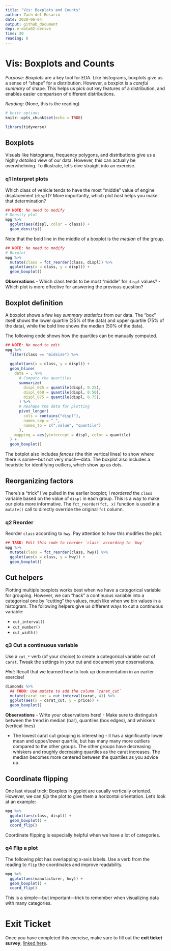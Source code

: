 ```yaml
---
title: "Vis: Boxplots and Counts"
author: Zach del Rosario
date: 2020-06-04
output: github_document
dep: e-data02-derive
time: 30
reading: 0
---
```


# Vis: Boxplots and Counts

*Purpose*: *Boxplots* are a key tool for EDA. Like histograms, boxplots give us a sense of "shape" for a distribution. However, a boxplot is a *careful summary* of shape. This helps us pick out key features of a distribution, and enables easier comparison of different distributions.

*Reading*: (None, this is the reading)

```r
# knitr options
knitr::opts_chunk$set(echo = TRUE)
```

```r
library(tidyverse)

```

## Boxplots

Visuals like histograms, frequency polygons, and distributions give us a highly *detailed* view of our data. However, this can actually be overwhelming. To illustrate, let's dive straight into an exercise.

### **q1** Interpret plots

Which class of vehicle tends to have the most "middle" value of engine displacement (`displ`)? More importantly, which plot *best* helps you make that determination?

```r
## NOTE: No need to modify
# Density plot
mpg %>%
  ggplot(aes(displ, color = class)) +
  geom_density()
```

Note that the bold line in the middle of a boxplot is the *median* of the group.

```r
## NOTE: No need to modify
# Boxplot
mpg %>%
  mutate(class = fct_reorder(class, displ)) %>% 
  ggplot(aes(x = class, y = displ)) +
  geom_boxplot()
```

**Observations** - Which class tends to be most "middle" for `displ` values? - Which plot is more effective for answering the previous question?

## Boxplot definition

A boxplot shows a few key *summary statistics* from our data. The "box" itself shows the lower quartile (25% of the data) and upper quartile (75% of the data), while the bold line shows the median (50% of the data).

The following code shows how the quartiles can be manually computed.

```r
## NOTE: No need to edit
mpg %>% 
  filter(class == "midsize") %>% 
  
  ggplot(aes(x = class, y = displ)) +
  geom_hline(
    data = . %>%
      # Compute the quartiles
      summarize(
        displ_025 = quantile(displ, 0.25),
        displ_050 = quantile(displ, 0.50),
        displ_075 = quantile(displ, 0.75),
      ) %>%
      # Reshape the data for plotting
      pivot_longer(
        cols = contains("displ"),
        names_sep = "_",
        names_to = c(".value", "quantile")
      ),
    mapping = aes(yintercept = displ, color = quantile)
  ) +
  geom_boxplot()
```

The botplot also includes *fences* (the thin vertical lines) to show where there is some---but not very much---data. The boxplot also includes a heuristic for identifying outliers, which show up as dots.

## Reorganizing factors

There's a "trick" I've pulled in the earlier boxplot; I *reordered* the `class` variable based on the value of `displ` in each group. This is a way to make our plots more informative. The `fct_reorder(fct, x)` function is used in a `mutate()` call to directly override the original `fct` column.

### **q2** Reorder

Reorder `class` according to `hwy`. Pay attention to how this modifies the plot.

```r
## TASK: Edit this code to reorder `class` according to `hwy`
mpg %>%
  mutate(class = fct_reorder(class, hwy)) %>% 
  ggplot(aes(x = class, y = hwy)) +
  geom_boxplot()
```

## Cut helpers

Plotting multiple boxplots works best when we have a categorical variable for grouping. However, we can "hack" a continuous variable into a categorical one by "cutting" the values, much like when we bin values in a histogram. The following helpers give us different ways to cut a continuous variable:

-   `cut_interval()`
-   `cut_number()`
-   `cut_width()`

### **q3** Cut a continuous variable

Use a `cut_*` verb (of your choice) to create a categorical variable out of `carat`. Tweak the settings in your cut and document your observations.

*Hint*: Recall that we learned how to look up documentation in an earlier exercise!

```r
diamonds %>%
  ## TODO: Use mutate to add the column `carat_cut`
  mutate(carat_cut = cut_interval(carat, 4)) %>% 
  ggplot(aes(x = carat_cut, y = price)) +
  geom_boxplot()
```

**Observations** - Write your observations here! - Make sure to distinguish between the trend in median (bar), quantiles (box edges), and whiskers (vertical lines)

-   The lowest carat cut grouping is interesting - it has a significantly lower mean and upper/lower quartile, but has many many more outliers compared to the other groups. The other groups have decreasing whiskers and roughly decreasing quartiles as the carat increases. The median becomes more centered between the quartiles as you advice up.

## Coordinate flipping

One last visual trick: Boxplots in ggplot are usually vertically oriented. However, we can *flip* the plot to give them a horizontal orientation. Let's look at an example:

```r
mpg %>%
  ggplot(aes(class, displ)) +
  geom_boxplot() +
  coord_flip()
```

Coordinate flipping is especially helpful when we have a lot of categories.

### **q4** Flip a plot

The following plot has overlapping x-axis labels. Use a verb from the reading to `flip` the coordinates and improve readability.

```r
mpg %>%
  ggplot(aes(manufacturer, hwy)) +
  geom_boxplot() +
  coord_flip()
```

This is a simple---but important---trick to remember when visualizing data with many categories.

<!-- include-exit-ticket -->

# Exit Ticket

<!-- -------------------------------------------------- -->

Once you have completed this exercise, make sure to fill out the **exit ticket survey**, [linked here](https://docs.google.com/forms/d/e/1FAIpQLSeuq2LFIwWcm05e8-JU84A3irdEL7JkXhMq5Xtoalib36LFHw/viewform?usp=pp_url&entry.693978880=e-vis03-boxplots-assignment.Rmd).
